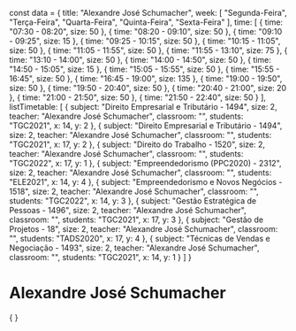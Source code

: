 const data = {
  title: "Alexandre José Schumacher",
  week: [
    "Segunda-Feira",
    "Terça-Feira",
    "Quarta-Feira",
    "Quinta-Feira",
    "Sexta-Feira"
  ],
  time: [
    {
      time: "07:30 - 08:20",
      size: 50
    },
    {
      time: "08:20 - 09:10",
      size: 50
    },
    {
      time: "09:10 - 09:25",
      size: 15
    },
    {
      time: "09:25 - 10:15",
      size: 50
    },
    {
      time: "10:15 - 11:05",
      size: 50
    },
    {
      time: "11:05 - 11:55",
      size: 50
    },
    {
      time: "11:55 - 13:10",
      size: 75
    },
    {
      time: "13:10 - 14:00",
      size: 50
    },
    {
      time: "14:00 - 14:50",
      size: 50
    },
    {
      time: "14:50 - 15:05",
      size: 15
    },
    {
      time: "15:05 - 15:55",
      size: 50
    },
    {
      time: "15:55 - 16:45",
      size: 50
    },
    {
      time: "16:45 - 19:00",
      size: 135
    },
    {
      time: "19:00 - 19:50",
      size: 50
    },
    {
      time: "19:50 - 20:40",
      size: 50
    },
    {
      time: "20:40 - 21:00",
      size: 20
    },
    {
      time: "21:00 - 21:50",
      size: 50
    },
    {
      time: "21:50 - 22:40",
      size: 50
    }
  ],
  listTimetable: [
    {
      subject: "Direito Empresarial e Tributário - 1494",
      size: 2,
      teacher: "Alexandre José Schumacher",
      classroom: "",
      students: "TGC2021",
      x: 14,
      y: 2
    },
    {
      subject: "Direito Empresarial e Tributário - 1494",
      size: 2,
      teacher: "Alexandre José Schumacher",
      classroom: "",
      students: "TGC2021",
      x: 17,
      y: 2
    },
    {
      subject: "Direito do Trabalho - 1520",
      size: 2,
      teacher: "Alexandre José Schumacher",
      classroom: "",
      students: "TGC2022",
      x: 17,
      y: 1
    },
    {
      subject: "Empreendedorismo (PPC2020) - 2312",
      size: 2,
      teacher: "Alexandre José Schumacher",
      classroom: "",
      students: "ELE2021",
      x: 14,
      y: 4
    },
    {
      subject: "Empreendedorismo e Novos Negócios - 1518",
      size: 2,
      teacher: "Alexandre José Schumacher",
      classroom: "",
      students: "TGC2022",
      x: 14,
      y: 3
    },
    {
      subject: "Gestão Estratégica de Pessoas - 1496",
      size: 2,
      teacher: "Alexandre José Schumacher",
      classroom: "",
      students: "TGC2021",
      x: 17,
      y: 3
    },
    {
      subject: "Gestão de Projetos - 18",
      size: 2,
      teacher: "Alexandre José Schumacher",
      classroom: "",
      students: "TADS2020",
      x: 17,
      y: 4
    },
    {
      subject: "Técnicas de Vendas e Negociação - 1493",
      size: 2,
      teacher: "Alexandre José Schumacher",
      classroom: "",
      students: "TGC2021",
      x: 14,
      y: 1
    }
  ]
}

# Alexandre José Schumacher

<div>
    {
        <Grid
            title={data.title}
            weekDays={data.week}
            time={data.time}
            listClasses={data.listTimetable}
        />
    }
</div>